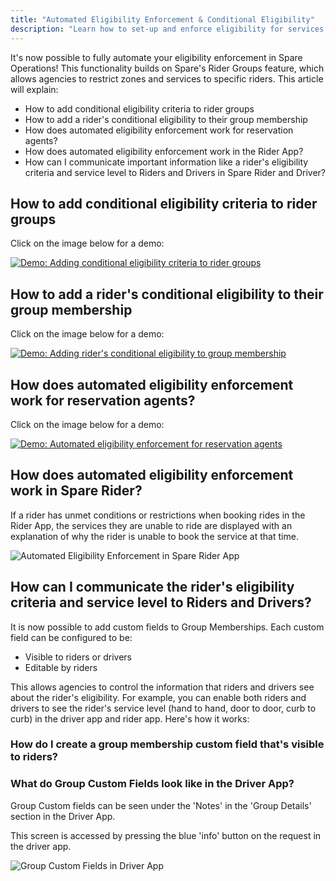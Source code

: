 ```yaml
---
title: "Automated Eligibility Enforcement & Conditional Eligibility"
description: "Learn how to set-up and enforce eligibility for services in Spare Operations"
---
```


It's now possible to fully automate your eligibility enforcement in Spare Operations! This functionality builds on Spare's Rider Groups feature, which allows agencies to restrict zones and services to specific riders. This article will explain:

- How to add conditional eligibility criteria to rider groups
- How to add a rider's conditional eligibility to their group membership
- How does automated eligibility enforcement work for reservation agents?
- How does automated eligibility enforcement work in the Rider App?
- How can I communicate important information like a rider's eligibility criteria and service level to Riders and Drivers in Spare Rider and Driver?

## How to add conditional eligibility criteria to rider groups

Click on the image below for a demo:

[![Demo: Adding conditional eligibility criteria to rider groups](/images/spare-eligibility/additional-features/conditional-eligibility-groups-demo-preview.jpg)](https://app.supademo.com/demo/clxr9bii04b0gt2oeexh8oghy)

## How to add a rider's conditional eligibility to their group membership

Click on the image below for a demo:

[![Demo: Adding rider's conditional eligibility to group membership](/images/spare-eligibility/additional-features/conditional-eligibility-membership-demo-preview.jpg)](https://app.supademo.com/demo/clzknao1200intjv4gsuiujz5)

## 

## How does automated eligibility enforcement work for reservation agents?

Click on the image below for a demo:

[![Demo: Automated eligibility enforcement for reservation agents](/images/spare-eligibility/additional-features/conditional-eligibility-agents-demo-preview.jpg)](https://app.supademo.com/demo/clxr9mtco4b6nt2oe4l9q873r)

## How does automated eligibility enforcement work in Spare Rider?

If a rider has unmet conditions or restrictions when booking rides in the Rider App, the services they are unable to ride are displayed with an explanation of why the rider is unable to book the service at that time. 

![Automated Eligibility Enforcement in Spare Rider App](/images/spare-eligibility/additional-features/automated-eligibility-rider-app.png)

## How can I communicate the rider's eligibility criteria and service level to Riders and Drivers?

It is now possible to add custom fields to Group Memberships. Each custom field can be configured to be:

- Visible to riders or drivers
- Editable by riders

This allows agencies to control the information that riders and drivers see about the rider's eligibility. For example, you can enable both riders and drivers to see the rider's service level (hand to hand, door to door, curb to curb) in the driver app and rider app. Here's how it works:

### How do I create a group membership custom field that's visible to riders?

### What do Group Custom Fields look like in the Driver App?

Group Custom fields can be seen under the 'Notes' in the 'Group Details' section in the Driver App. 

This screen is accessed by pressing the blue 'info' button on the request in the driver app. 

![Group Custom Fields in Driver App](/images/spare-eligibility/additional-features/automated-eligibility-driver-app.png)

##
